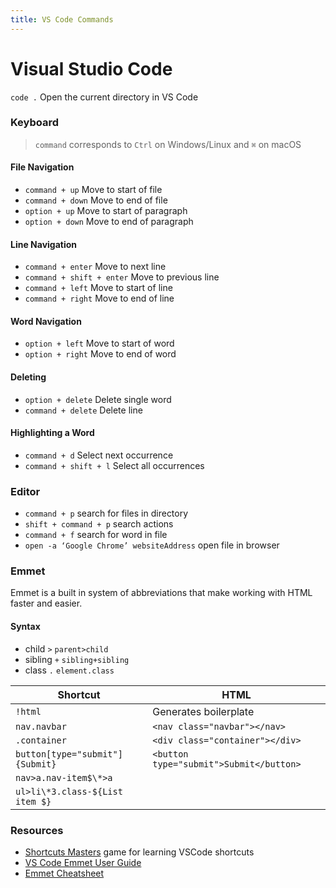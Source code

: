 ```yaml
---
title: VS Code Commands
---
```


# Visual Studio Code

`code .` Open the current directory in VS Code

### Keyboard

> `command` corresponds to `Ctrl` on Windows/Linux and `⌘` on macOS

#### File Navigation

- `command + up` Move to start of file
- `command + down` Move to end of file
- `option + up` Move to start of paragraph
- `option + down` Move to end of paragraph

#### Line Navigation

- `command + enter` Move to next line
- `command + shift + enter` Move to previous line
- `command + left` Move to start of line
- `command + right` Move to end of line

#### Word Navigation

- `option + left` Move to start of word
- `option + right` Move to end of word

#### Deleting

- `option + delete` Delete single word
- `command + delete` Delete line

#### Highlighting a Word

- `command + d` Select next occurrence
- `command + shift + l` Select all occurrences

### Editor

- `command + p` search for files in directory
- `shift + command + p` search actions
- `command + f` search for word in file
- `open -a ‘Google Chrome’ websiteAddress` open file in browser

### Emmet

Emmet is a built in system of abbreviations that make working with HTML faster and easier.

#### Syntax

- child `>` `parent>child`
- sibling `+` `sibling+sibling`
- class `.` `element.class`

| Shortcut                        | HTML                                    |
| ------------------------------- | --------------------------------------- |
| `!html `                        | Generates boilerplate                   |
| `nav.navbar `                   | `<nav class="navbar"></nav>`            |
| `.container  `                  | `<div class="container"></div>`         |
| `button[type="submit"]{Submit}` | `<button type="submit">Submit</button>` |
| `nav>a.nav-item$\*>a   `        |                                         |
| `ul>li\*3.class-${List item $}` |                                         |

### Resources

- [Shortcuts Masters](https://shortcutmasters.com/shortcuts/visual-studio-code/mac/navigation/show-all-symbols) game for learning VSCode shortcuts
- [VS Code Emmet User Guide](https://code.visualstudio.com/docs/editor/emmet)
- [Emmet Cheatsheet](https://docs.emmet.io/cheat-sheet/)
